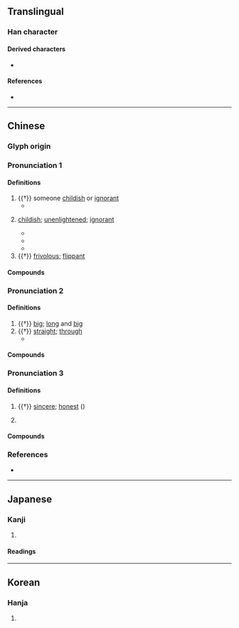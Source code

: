 {{character info/new}}
==Translingual==

===Han character===
{{Han char|rn=9|rad=人|as=06|sn=8|four=27220|canj=OBMR|ids=⿰亻同}}

====Derived characters====
* {{l|mul|[[𠍟]]}}

====References====
* {{Han ref|kx=0102.120|dkj=00601|dj=0216.100|hdz=10148.020|uh=4F97|ud=20375|bh=CBBE|bd=52158}}

----

==Chinese==
{{zh-forms}}

===Glyph origin===
{{Han etym}}

===Pronunciation 1===
{{zh-pron
|m=tóng
|c=tung4,tung2
|mc=1
|oc=3
|ma=
|cat=n,a
}}

====Definitions====
{{zh-hanzi}}

# {{†}} {{zh-alt-form|僮|tr=tóng|[[boy]]; [[young]] [[child]]|dot=;}} someone [[childish]] or [[ignorant]]
#* {{zh-x|在 後 之 侗{tóng}，敬迓 天威，嗣守 ^文、^武 大訓，無 敢 昏逾。|After them, I, the '''stupid''' one, received with reverence the dread (decree) of Heaven, and continued to keep the great instructions of Wen and Wu, not daring blindly to transgress them.|ref=Shangshu-L}}
# {{lb|zh|literary}} [[childish]]; [[unenlightened]]; [[ignorant]]
#* {{zh-x|^子 曰：「狂 而 不 直，侗{tóng} 而 不 愿，悾{kōng}悾{kōng} 而 不 信，吾 不 知 之 矣。」|The Master said, "Ardent and yet not upright, '''stupid''' and yet not attentive; simple and yet not sincere - such persons I do not understand."|ref=Analects}}
#* {{zh-x|侗{Tóng}-乎 其 無識，儻 乎 其 怠疑。|I was as a '''child''' who has no knowledge; I was extraordinarily slow and hesitating.|ref=Zhuangzi-L}}
#* {{zh-x|天 降 生 民，倥{kōng}侗{tóng} 顓蒙，恣 乎 情性，聰明 不 開。|When Tian gives birth to the masses, they are '''naive''' and '''ignorant'''. They give free reign to their desires and original natures, and their intelligence is undeveloped.|ref=Fayan-B}}
# {{†}} [[frivolous]]; [[flippant]]

====Compounds====
{{zh-der|倥侗|空侗|籠侗|儱侗}}

===Pronunciation 2===
{{zh-pron
|m=tǒng,tōng
|mc=2+3
|oc=1+2
|ma=
|cat=a
}}

====Definitions====
{{zh-hanzi}}

# {{†}} [[big]]; [[long]] and [[big]]
# {{†}} [[straight]]; [[through]]
#* {{zh-x|能 舍{shě} 諸 人 而 求 諸 己 乎？能 翛然 乎？能 侗{tǒng}-然 乎？能 兒子 乎？|Can you give over thinking of other men, and seek what you want in yourself (alone)? Can you flee (from the allurements of desire)? Can you maintain an entire '''simplicity'''? Can you become a little child?|ref=Zhuangzi-L}}

====Compounds====
{{zh-der|侗長|侗侗}}

===Pronunciation 3===
{{zh-pron
|m=dòng
|c=dung6
|ma=
|cat=a,pn
}}

====Definitions====
{{zh-hanzi}}

# {{†}} [[sincere]]; [[honest]] (''{{w|Jiyun}}'')
# {{w|Kam people|Dong}} {{gloss|an ethnic group in southern China}}

====Compounds====
{{zh-der|侗家|侗族|侗戲|侗劇|侗語}}

===References===
* {{R:yue:mfccd}}

----

==Japanese==

===Kanji===
{{ja-kanji|grade=|rs=人06}}

# {{rfdef|ja|sort=人06}}

====Readings====
{{ja-readings
|goon=つ
|kanon=とう
|kun=[[おろか]] (oroka), [[いたむ]] (itamu), [[かたち]] (katachi), [[なほい]] (nahoi), [[まこと]] (makoto), [[つつしむ]] (tsutsushimu)}}

----

==Korean==

===Hanja===
{{ko-hanja|hangeul=동|rv=dong|mr=tong}}

# {{rfdef|ko|sort=人06}}